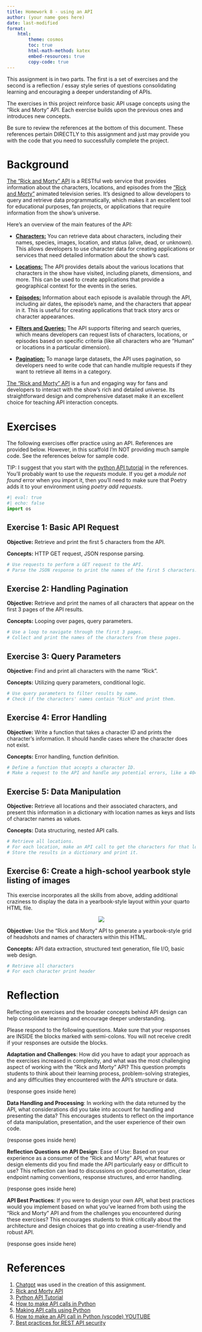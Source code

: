 ```yaml
---
title: Homework 8 - using an API
author: (your name goes here)
date: last-modified
format:
    html:
        theme: cosmos
        toc: true
        html-math-method: katex
        embed-resources: true
        copy-code: true
---
```

This assignment is in two parts.  The first is a set of exercises and the second is a reflection / essay style series of questions consolidating learning and encouraging a deeper understanding of APIs.

The exercises in this project reinforce basic API usage concepts using the "Rick and Morty" API. Each exercise builds upon the previous ones and introduces new concepts.

Be sure to review the references at the bottom of this document.  These references pertain DIRECTLY to this assignment and just may provide you with the code that you need to successfully complete the project.

# Background

[The "Rick and Morty" API](https://rickandmortyapi.com) is a RESTful web service that provides information about the characters, locations, and episodes from the ["Rick and Morty"](https://www.adultswim.com/videos/rick-and-morty) animated television series. It's designed to allow developers to query and retrieve data programmatically, which makes it an excellent tool for educational purposes, fan projects, or applications that require information from the show's universe.

Here's an overview of the main features of the API:

- [**Characters:**](https://rickandmortyapi.com/documentation/#character) You can retrieve data about characters, including their names, species, images, location, and status (alive, dead, or unknown). This allows developers to use character data for creating applications or services that need detailed information about the show's cast.

- [**Locations:**](https://rickandmortyapi.com/documentation/#location) The API provides details about the various locations that characters in the show have visited, including planets, dimensions, and more. This can be used to create applications that provide a geographical context for the events in the series.

- [**Episodes:**](https://rickandmortyapi.com/documentation/#episode) Information about each episode is available through the API, including air dates, the episode's name, and the characters that appear in it. This is useful for creating applications that track story arcs or character appearances.

- [**Filters and Queries:**](https://rickandmortyapi.com/documentation/#filter-characters) The API supports filtering and search queries, which means developers can request lists of characters, locations, or episodes based on specific criteria (like all characters who are "Human" or locations in a particular dimension).

- [**Pagination:**](https://rickandmortyapi.com/documentation/#info-and-pagination) To manage large datasets, the API uses pagination, so developers need to write code that can handle multiple requests if they want to retrieve all items in a category.

[The "Rick and Morty" API](https://rickandmortyapi.com/documentation) is a fun and engaging way for fans and developers to interact with the show's rich and detailed universe. Its straightforward design and comprehensive dataset make it an excellent choice for teaching API interaction concepts.

# Exercises

The following exercises offer practice using an API. References are provided below.  However,
in this scaffold I'm NOT providing much sample code.  See the references below for sample code.

TIP: I suggest that you start with the [python API tutorial](https://www.dataquest.io/blog/python-api-tutorial) in the references. You'll probably want to use the *requests* module. If you get a *module not found* error when you import it, then you'll need to make sure that Poetry adds it to your environment using *poetry add requests*.

```python
#| eval: true
#| echo: false
import os
```

## Exercise 1: Basic API Request

**Objective:** Retrieve and print the first 5 characters from the API.

**Concepts:** HTTP GET request, JSON response parsing.

```python
# Use requests to perform a GET request to the API.
# Parse the JSON response to print the names of the first 5 characters.
```

## Exercise 2: Handling Pagination

**Objective:** Retrieve and print the names of all characters that appear on the first 3 pages of the API results.

**Concepts:** Looping over pages, query parameters.
```python
# Use a loop to navigate through the first 3 pages.
# Collect and print the names of the characters from these pages.
```

## Exercise 3: Query Parameters

**Objective:** Find and print all characters with the name "Rick".

**Concepts:** Utilizing query parameters, conditional logic.
```python
# Use query parameters to filter results by name.
# Check if the characters' names contain "Rick" and print them.
```

## Exercise 4: Error Handling

**Objective:** Write a function that takes a character ID and prints the character's information. It should handle cases where the character does not exist.

**Concepts:** Error handling, function definition.
```python
# Define a function that accepts a character ID.
# Make a request to the API and handle any potential errors, like a 404.
```

## Exercise 5: Data Manipulation

**Objective:** Retrieve all locations and their associated characters, and present this information in a dictionary with location names as keys and lists of character names as values.

**Concepts:** Data structuring, nested API calls.
```python
# Retrieve all locations.
# For each location, make an API call to get the characters for that location.
# Store the results in a dictionary and print it.
```

## Exercise 6: Create a high-school yearbook style listing of images

This exercise incorporates all the skills from above, adding additional craziness to display the data in a yearbook-style layout within your quarto HTML file.

<center>
![](assets/yearbook-example.png)
</center>

**Objective:** Use the "Rick and Morty" API to generate a yearbook-style grid of headshots and names of characters within this HTML.

**Concepts:** API data extraction, structured text generation, file I/O, basic web design.

```python
# Retrieve all characters
# For each character print header
```

# Reflection

Reflecting on exercises and the broader concepts behind API design can help consolidate learning and encourage deeper understanding.

Please respond to the following questions.  Make sure that your responses are INSIDE the blocks marked with semi-colons.  You will not receive credit if your responses are outside the blocks.

**Adaptation and Challenges**: How did you have to adapt your approach as the exercises increased in complexity, and what was the most challenging aspect of working with the "Rick and Morty" API? This question prompts students to think about their learning process, problem-solving strategies, and any difficulties they encountered with the API's structure or data.

::: {#reflection1}
(response goes inside here)
:::

**Data Handling and Processing**: In working with the data returned by the API, what considerations did you take into account for handling and presenting the data? This encourages students to reflect on the importance of data manipulation, presentation, and the user experience of their own code.

::: {#reflection2}
(response goes inside here)
:::

**Reflection Questions on API Design**:
Ease of Use: Based on your experience as a consumer of the "Rick and Morty" API, what features or design elements did you find made the API particularly easy or difficult to use? This reflection can lead to discussions on good documentation, clear endpoint naming conventions, response structures, and error handling.

::: {#reflection3}
(response goes inside here)
:::

**API Best Practices**: If you were to design your own API, what best practices would you implement based on what you've learned from both using the "Rick and Morty" API and from the challenges you encountered during these exercises? This encourages students to think critically about the architecture and design choices that go into creating a user-friendly and robust API. 

::: {#reflection4}
(response goes inside here)
:::

# References

1. [Chatgpt](https://chat.openai.com) was used in the creation of this assignment.
1. [Rick and Morty API](https://rickandmortyapi.com/)
1. [Python API Tutorial](https://www.dataquest.io/blog/python-api-tutorial/)
1. [How to make API calls in Python](https://www.educative.io/answers/how-to-make-api-calls-in-python)
1. [Making API calls using Python](https://realpython.com/api-integration-in-python/)
1. [How to make an API call in Python (vscode) YOUTUBE](https://www.youtube.com/watch?v=izhHyIyxdwY)
1. [Best practices for REST API security](https://stackoverflow.blog/2021/10/06/best-practices-for-authentication-and-authorization-for-rest-apis/)

